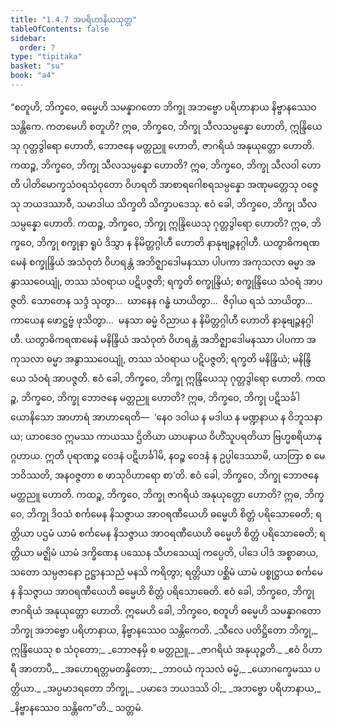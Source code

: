 ```yaml
---
title: "1.4.7 အပရိဟာနိယသုတ္တ"
tableOfContents: false
sidebar:
  order: 7
type: "tipitaka"
basket: "su"
book: "a4"
---
```



<DynamicBreadcrumb />

<Division number="37" book="a4" e="ch" v="15" p="348">

<Paragraph number="254" book="a4">
“စတူဟိ, ဘိက္ခဝေ, ဓမ္မေဟိ သမန္နာဂတော ဘိက္ခု အဘဗ္ဗော ပရိဟာနာယ နိဗ္ဗာနဿေဝ သန္တိကေ. ကတမေဟိ စတူဟိ? ဣဓ, ဘိက္ခဝေ, ဘိက္ခု သီလသမ္ပန္နော ဟောတိ, ဣန္ဒြိယေသု ဂုတ္တဒွါရော ဟောတိ, ဘောဇနေ မတ္တညူ ဟောတိ, ဇာဂရိယံ အနုယုတ္တော ဟောတိ.
</Paragraph>

<Paragraph number="255" book="a4">
ကထဉ္စ, ဘိက္ခဝေ, ဘိက္ခု သီလသမ္ပန္နော ဟောတိ? ဣဓ, ဘိက္ခဝေ, ဘိက္ခု သီလဝါ ဟောတိ ပါတိမောက္ခသံဝရသံဝုတော ဝိဟရတိ အာစာရဂေါစရသမ္ပန္နော အဏုမတ္တေသု ဝဇ္ဇေသု ဘယဒဿာဝီ, သမာဒါယ သိက္ခတိ သိက္ခာပဒေသု. ဧဝံ ခေါ, ဘိက္ခဝေ, ဘိက္ခု သီလသမ္ပန္နော ဟောတိ.
</Paragraph>

<Paragraph number="256" book="a4">
ကထဉ္စ, ဘိက္ခဝေ, ဘိက္ခု ဣန္ဒြိယေသု ဂုတ္တဒွါရော ဟောတိ? ဣဓ, ဘိက္ခဝေ, ဘိက္ခု စက္ခုနာ ရူပံ ဒိသွာ န နိမိတ္တဂ္ဂါဟီ ဟောတိ နာနုဗျဉ္ဇနဂ္ဂါဟီ. ယတွာဓိကရဏမေနံ စက္ခုန္ဒြိယံ အသံဝုတံ ဝိဟရန္တံ အဘိဇ္ဈာဒေါမနဿာ ပါပကာ အကုသလာ ဓမ္မာ အနွာဿဝေယျုံ, တဿ သံဝရာယ ပဋိပဇ္ဇတိ; ရက္ခတိ စက္ခုန္ဒြိယံ; စက္ခုန္ဒြိယေ သံဝရံ အာပဇ္ဇတိ. သောတေန သဒ္ဒံ သုတွာ…  ဃာနေန ဂန္ဓံ ဃာယိတွာ…  ဇိဝှါယ ရသံ သာယိတွာ…  ကာယေန ဖောဋ္ဌဗ္ဗံ ဖုသိတွာ…  မနသာ ဓမ္မံ ဝိညာယ န နိမိတ္တဂ္ဂါဟီ ဟောတိ နာနုဗျဉ္ဇနဂ္ဂါဟီ. ယတွာဓိကရဏမေနံ မနိန္ဒြိယံ အသံဝုတံ ဝိဟရန္တံ အဘိဇ္ဈာဒေါမနဿာ ပါပကာ အကုသလာ ဓမ္မာ အနွာဿဝေယျုံ, တဿ သံဝရာယ ပဋိပဇ္ဇတိ; ရက္ခတိ မနိန္ဒြိယံ; မနိန္ဒြိယေ သံဝရံ အာပဇ္ဇတိ. ဧဝံ ခေါ, ဘိက္ခဝေ, ဘိက္ခု ဣန္ဒြိယေသု ဂုတ္တဒွါရော ဟောတိ.
</Paragraph>

<Paragraph number="257" book="a4">
ကထဉ္စ, ဘိက္ခဝေ, ဘိက္ခု ဘောဇနေ မတ္တညူ ဟောတိ? ဣဓ, ဘိက္ခဝေ, ဘိက္ခု ပဋိသင်္ခါ ယောနိသော အာဟာရံ အာဟာရေတိ—  ‘နေဝ ဒဝါယ န မဒါယ န မဏ္ဍနာယ န ဝိဘူသနာယ; ယာဝဒေဝ ဣမဿ ကာယဿ ဌိတိယာ ယာပနာယ ဝိဟိံသူပရတိယာ ဗြဟ္မစရိယာနုဂ္ဂဟာယ. ဣတိ ပုရာဏဉ္စ ဝေဒနံ ပဋိဟင်္ခါမိ, နဝဉ္စ ဝေဒနံ န ဥပ္ပါဒေဿာမိ, ယာတြာ စ မေ ဘဝိဿတိ, အနဝဇ္ဇတာ စ ဖာသုဝိဟာရော စာ’တိ. ဧဝံ ခေါ, ဘိက္ခဝေ, ဘိက္ခု ဘောဇနေ မတ္တညူ ဟောတိ.
</Paragraph>

<Paragraph number="258" book="a4">
ကထဉ္စ, ဘိက္ခဝေ, ဘိက္ခု ဇာဂရိယံ အနုယုတ္တော ဟောတိ? ဣဓ, ဘိက္ခဝေ, ဘိက္ခု ဒိဝသံ စင်္ကမေန နိသဇ္ဇာယ အာဝရဏီယေဟိ ဓမ္မေဟိ စိတ္တံ ပရိသောဓေတိ; ရတ္တိယာ ပဌမံ ယာမံ စင်္ကမေန နိသဇ္ဇာယ အာဝရဏီယေဟိ ဓမ္မေဟိ စိတ္တံ ပရိသောဓေတိ; ရတ္တိယာ မဇ္ဈိမံ ယာမံ ဒက္ခိဏေန ပဿေန သီဟသေယျံ ကပ္ပေတိ, ပါဒေ ပါဒံ အစ္စာဓာယ, သတော သမ္ပဇာနော ဥဋ္ဌာနသညံ မနသိ ကရိတွာ; ရတ္တိယာ ပစ္ဆိမံ ယာမံ ပစ္စုဋ္ဌာယ စင်္ကမေန နိသဇ္ဇာယ အာဝရဏီယေဟိ ဓမ္မေဟိ စိတ္တံ ပရိသောဓေတိ. ဧဝံ ခေါ, ဘိက္ခဝေ, ဘိက္ခု ဇာဂရိယံ အနုယုတ္တော ဟောတိ. ဣမေဟိ ခေါ, ဘိက္ခဝေ, စတူဟိ ဓမ္မေဟိ သမန္နာဂတော ဘိက္ခု အဘဗ္ဗော ပရိဟာနာယ, နိဗ္ဗာနဿေဝ သန္တိကေတိ.
</Paragraph>

<Paragraph number="259" type="verses" book="a4">
_သီလေ ပတိဋ္ဌိတော ဘိက္ခု,_  
ဣန္ဒြိယေသု စ သံဝုတော;_  
_ဘောဇနမှိ စ မတ္တညူ,_  
_ဇာဂရိယံ အနုယုဉ္ဇတိ._  

</Paragraph>

<Paragraph number="260" type="verses" book="a4">
_ဧဝံ ဝိဟာရီ အာတာပီ,_  
_အဟောရတ္တမတန္ဒိတော;_  
_ဘာဝယံ ကုသလံ ဓမ္မံ,_  
_ယောဂက္ခေမဿ ပတ္တိယာ._  

</Paragraph>

<Paragraph number="261" type="verses" book="a4">
_အပ္ပမာဒရတော ဘိက္ခု,_  
_ပမာဒေ ဘယဒဿိ ဝါ;_  
_အဘဗ္ဗော ပရိဟာနာယ,_  
_နိဗ္ဗာနဿေဝ သန္တိကေ”တိ._  


</Paragraph>
</Division>

<Paragraph number="262" type="center" book="a4">
သတ္တမံ.
</Paragraph>
